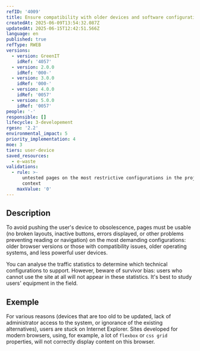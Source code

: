 ```yaml
---
refID: '4009'
title: Ensure compatibility with older devices and software configurations
createdAt: 2025-06-09T13:54:32.087Z
updatedAt: 2025-06-15T12:42:51.566Z
language: en
published: true
refType: RWEB
versions:
  - version: GreenIT
    idRef: '4057'
  - version: 2.0.0
    idRef: '000-'
  - version: 3.0.0
    idRef: '000-'
  - version: 4.0.0
    idRef: '0057'
  - version: 5.0.0
    idRef: '0057'
people: '-'
responsible: []
lifecycle: 3-developement
rgesn: '2.2'
environmental_impact: 5
priority_implementation: 4
moe: 3
tiers: user-device
saved_resources:
  - e-waste
validations:
  - rule: >-
      untested pages on the most restrictive configurations in the project
      context
    maxValue: '0'
---
```


## Description

To avoid pushing the user's device to obsolescence, pages must be usable (no broken layouts, inactive buttons, errors displayed, or other problems preventing reading or navigation) on the most demanding configurations: older browser versions or those with compatibility issues, older operating systems, and less powerful user devices.

You can analyse the traffic statistics to determine which technical configurations to support. However, beware of survivor bias: users who cannot use the site at all will not appear in these statistics. It's best to study users' equipment in the field.

## Exemple

For various reasons (devices that are too old to be updated, lack of administrator access to the system, or ignorance of the existing alternatives), users are stuck on Internet Explorer. Sites developed for modern browsers, using, for example, a lot of `flexbox` or `css grid `properties, will not correctly display content on this browser.
